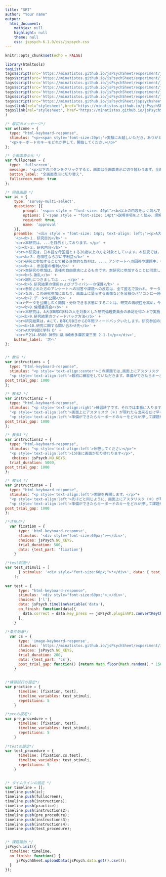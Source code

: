 ```yaml
---
title: "SRT"
author: "Your name"
output:
  html_document:
    mathjax: null
    highlight: null
    theme: null
    css: jspsych-6.1.0/css/jspsych.css
---
```


```r
knitr::opts_chunk$set(echo = FALSE)
```

```r
library(htmltools)
tagList(
tags$script(src='https://minatistos.github.io/jsPsychSheet/experiment/jspsych-6.1.0/jspsych.js'),
tags$script(src='https://minatistos.github.io/jsPsychSheet/experiment/jspsych-6.1.0/plugins/jspsych-html-keyboard-response.js'),
tags$script(src='https://minatistos.github.io/jsPsychSheet/experiment/jspsych-6.1.0/plugins/jspsych-html-button-response.js'),
tags$script(src='https://minatistos.github.io/jsPsychSheet/experiment/jspsych-6.1.0/plugins/jspsych-image-keyboard-response.js'),
tags$script(src='https://minatistos.github.io/jsPsychSheet/experiment/jspsych-6.1.0/plugins/jspsych-fullscreen.js'),
tags$script(src='https://minatistos.github.io/jsPsychSheet/experiment/jspsych-6.1.0/plugins/jspsych-survey-multi-select.js'),
tags$script(src="https://minatistos.github.io/jsPsychSheet/jspsychsheet.js"),
tags$link(rel="stylesheet",href="https://minatistos.github.io/jsPsychSheet/jspsychsheet.css"),
tags$link(rel="stylesheet", href="https://minatistos.github.io/jsPsychSheet/experiment/jspsych-6.1.0/css/jspsych.css" , type="text/css")
)
```

```js

/* 最初のメッセージ*/
var welcome = {
  type: "html-keyboard-response",
  stimulus: "<p><span style='font-size:20pt;'>実験にお越しいただき，ありがとうございます!!!</span></p>"+
  "<p>キーボードのキーをどれか押して，開始してください</p>"
};

/* 全画面表示化 */
var fullscreen = {
  type: 'fullscreen',
  message: '<p>以下のボタンをクリックすると，画面は全画面表示に切り替わります。全画面表示を止めたい場合はEscキーを押してください。</p>',
  button_label: "全画面表示に切り替え",
  fullscreen_mode: true
};

/* 同意画面 */
var ic = {
    type: 'survey-multi-select',
    questions: [{
        prompt: '<span style = "font-size: 40pt"><b>以上の内容をよく読んで，理解した上で実験参加に同意いただける方はチェックをお願いします。同意されない方は，ウィンドウを閉じてください。</b></span>',
        options: ['<span style = "font-size: 14pt">説明事項をよく読み，理解した上で，研究参加に同意します。</span>'],
        required: true,
        name: 'approval'
    }],
    preamble: '<div style = "font-size: 14pt; text-align: left;"><p>A大学B部C学科・Dが行っている「Eに関する研究」に関心を持っていただき，誠にありがとうございます。参加にあたり，以下の説明をスクロールしてお読みください。</p>' +
    '<p><b>１．研究目的</b>' +
    '<br>本研究は，...を目的としております。</p>' +
    '<p><b>２．研究内容</b>' +
    '<br>本研究は，日本語を母国語とする20歳以上の方を対象としています。本研究では，...<参加者が取り組む内容を記載>...分程度で終了します。なお，これから行うアンケートや課題は，あなた個人の性格や能力を個別に評価することを目的とはしておりません。' +
    '<p><b>３．危険性ならびに不利益</b>' +
    '<br>研究に参加することで被る身体的な負担は，...。アンケートへの回答や課題中，もし不快感を感じることがあったら，ご自身の意志で研究参加をいつでも中止することができます。参加の中止はいつ，いかなる理由でも可能です。また，参加の中止，不参加に伴う不利益は一切生じません。</p>' +
    '<p><b>４．参加者の権利</b>' +
    '<br>本研究の参加は，皆様の自由意志によるものです。本研究に参加することに同意しても，それはいつでも撤回することができます。同意を撤回しても，いかなる不利益を受けることはありません。参加に同意した後に，参加途中で撤回する場合は，そのままウェブブラウザを閉じていただけると同意撤回したとみなします。参加途中で参加を撤回された場合は，そのデータをその後の研究で使用いたしません。また，最後まで参加したもののご自身の研究データを研究に使用してほしくない場合は，最後に提示されるコードを以下の連絡先にお送りいただければ，その後の研究でそのデータを使用いたしません。</p>' +
    '<p><b>5.謝礼</b>' +
    '<br>謝礼につきましては...。</p>' +
    '<p><b>6.研究結果の使用およびプライバシーの保護</b>' +
    '<br>参加された方のアンケートへの回答や課題への反応は，全て匿名で扱われ，データからあなたが特定されることはありません。本研究の結果は，学術論文や学会発表などを通じて公表される可能性があります。ただし，その際も参加者の代表値(平均値など)となる統計量を使用し，特定の個人に焦点を当てた発表は行いません。' +
    '<br>なお，この研究参加にあたり，画面上に呈示する画像などを皆様のパソコンに一時的にダウンロードします。最後まで研究に参加いただいた場合は，ダウンロードしたファイルは削除し，反応などのデータのみを取得します。その他の情報には一切アクセスいたしません。予めご了承ください。</p>' +
    '<p><b>7.データの公開</b>' +
    '<br>データを公開し広く閲覧・分析できる状態にすることは，研究の再現性を高め，今回の研究によって得られる知見の増加につながります。そのため，本研究では得られた研究データをAなどのサイトにおいて，公開することを予定しています。公開するのは，B,C,D,Eになります。その際，参加された際に付与されるIDとは全く別のIDをランダムに付与します。そのため，いかなる手段を用いても，公開データの閲覧者は，公開データから個人を特定することはできないようにいたします。</p>' +
    '<p><b>8.倫理委員会</b>' +
    '<br>本研究は，A大学B部C学科の人を対象とした研究倫理委員会の承認を得た上で実施しています（申請番号：E）。</p>' +
    '<p><b>9.研究結果のフィードバック方法</b>' +
    '<br>研究結果は，Aにて，B年C月D日からE年間フィードバックいたします。研究参加の辞退実験や本研究のお問い合わせは、以下の連絡先にお願い致します。</p>' +
    '<p><b>10.研究に関する問い合わせ先</b>' +
    '<br>A大学B部C学科 D' +
    '<br>〒214-8580 神奈川県川崎市多摩区東三田 2-1-1</p></div>',
    button_label: '次へ'
};


/* 教示 */
var instructions = {
  type: "html-keyboard-response",
  stimulus: "<p style='text-align:center'>この課題では,画面上にアスタリスク（＊）が現れたら出来るだけ早くLキーを押してください。</p>"+
  "<p style='text-align:left'>最初に練習をしていただきます。準備ができたらキーボードのキーをどれか押して練習を始めてください。</p>",
post_trial_gap: 1000
};

/* 教示2 */
var instructions2 = {
  type: "html-keyboard-response",
  stimulus: "<p style='text-align:right'>練習終了です。それでは本番に入ります。</p>"+
  "<p style='text-align:left'>画面上にアスタリスク（＊）が現れたら出来るだけ早くLキーを押してください。</p>"+
  "<p style='text-align:left'>準備ができたらキーボードのキーをどれか押して課題を始めてください。</p>",
post_trial_gap: 1000
};

/* 教示3 */
var instructions3 = {
  type: "html-keyboard-response",
  stimulus: "<p style='text-align:left'>休憩してください</p>"+
  "<p style='text-align:left'>1分後に画面が切り替わります</p>",
   choices: jsPsych.NO_KEYS,
  trial_duration: 5000,
post_trial_gap: 1000
};

/* 教示4 */
var instructions4 = {
  type: "html-keyboard-response",
  stimulus: "<p style='text-align:left'>実験を再開します。</p>"+
  "<p style='text-align:left'>先ほどと同じように、画面上にアスタリスク（＊）が現れたら出来るだけ早くLキーを押してください。</p>"+
  "<p style='text-align:left'>準備ができたらキーボードのキーをどれか押して課題を始めてください。</p>",
post_trial_gap: 1000
};

/*注視点*/
  var fixation = {
      type: 'html-keyboard-response',
      stimulus: '<div style="font-size:60px;">+</div>',
      choices: jsPsych.NO_KEYS,
      trial_duration: 500,
      data: {test_part: 'fixation'}
    }       

/*test刺激*/
var test_stimuli = [
      { stimulus: '<div style="font-size:60px;">*</div>', data: { test_part: 'test', correct_response: 'l' } }
    ];
    
var test = {
      type: "html-keyboard-response",
      stimulus: '<div style="font-size:60px;">;</div>',
      choices: ['l'],
      data: jsPsych.timelineVariable('data'),
      on_finish: function(data){
        data.correct = data.key_press == jsPsych.pluginAPI.convertKeyCharacterToKeyCode(data.correct_response);
      },
    }
    
/*条件刺激*/
  var cs = {
      type: 'image-keyboard-response',
      stimulus: 'https://minatistos.github.io/jsPsychSheet/experiment/img/01.jpg',
      choices: jsPsych.NO_KEYS,
      trial_duration: 200,
      data: {test_part: 'cs'},
      post_trial_gap: function() {return Math.floor(Math.random() * 1500) + 1000;}
    }       
    

/*練習試行の設定*/
var practice = {
      timeline: [fixation, test],
      timeline_variables: test_stimuli,
      repetitions: 5
    }

/*preの設定*/
var pre_procedure = {
      timeline: [fixation, test],
      timeline_variables: test_stimuli,
      repetitions: 5
    }
    
/*testの設定*/
var test_procedure = {
      timeline: [fixation,cs,test],
      timeline_variables: test_stimuli,
      repetitions: 5
    }
    

/* タイムラインの設定 */
var timeline = [];
timeline.push(ic);
timeline.push(fullscreen);
timeline.push(instructions);
timeline.push(practice);
timeline.push(instructions2);
timeline.push(pre_procedure);
timeline.push(instructions3);
timeline.push(instructions4);
timeline.push(test_procedure);


/* 課題開始 */
jsPsych.init({
  timeline: timeline,
  on_finish: function() {
     jsPsychSheet.uploadData(jsPsych.data.get().csv());
  }
});
```
